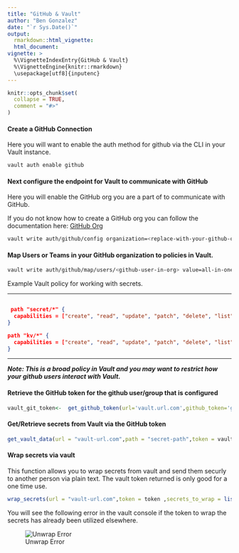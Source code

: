 ```yaml
---
title: "GitHub & Vault"
author: "Ben Gonzalez"
date: "`r Sys.Date()`"
output: 
  rmarkdown::html_vignette:
  html_document:
vignette: >
  %\VignetteIndexEntry{GitHub & Vault}
  %\VignetteEngine{knitr::rmarkdown}
  \usepackage[utf8]{inputenc}  
---
```


```r
knitr::opts_chunk$set(
  collapse = TRUE,
  comment = "#>"
)
```

#### Create a GitHub Connection

Here you will want to enable the auth method for github via the CLI in your Vault instance.

```bash
vault auth enable github
```

#### Next configure the endpoint for Vault to communicate with GitHub


Here you will enable the GitHub org you are a part of to communicate with GitHub. 

If you do not know how to create a GitHub org you can follow the documentation here: <a href="https://docs.github.com/en/organizations/collaborating-with-groups-in-organizations/creating-a-new-organization-from-scratch" target="_blank">GitHub Org</a>

```bash
vault write auth/github/config organization=<replace-with-your-github-org>
```

#### Map Users or Teams in your GitHub organization to policies in Vault.

```bash
vault write auth/github/map/users/<github-user-in-org> value=all-in-one-policy
```

Example Vault policy for working with secrets. 

***

```json

 path "secret/*" {
  capabilities = ["create", "read", "update", "patch", "delete", "list"]
}

path "kv/*" {
  capabilities = ["create", "read", "update", "patch", "delete", "list"]
}

```

***

***Note: This is a broad policy in Vault and you may want to restrict how your github users interact with Vault.***


#### Retrieve the GitHub token for the github user/group that is configured

```r
vault_git_token<-  get_github_token(url='vault.url.com',github_token='ghp_12345abcdef')
```


#### Get/Retrieve secrets from Vault via the GitHub token

```r
get_vault_data(url = "vault-url.com",path = "secret-path",token = vault_git_token)
```
      
#### Wrap secrets via vault

This function allows you to wrap secrets from vault and send them securly to another person via plain text. The vault token returned is only good for a one time use. 


```r
wrap_secrets(url = "vault-url.com",token = token ,secrets_to_wrap = list("one"=one,"two"=two),ttl = "30m")
```      

You will see the following error in the vault console if the token to wrap the secrets has already been utilized elsewhere.

![Unwrap Error](../man/figures/wrap.png)